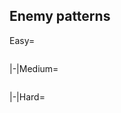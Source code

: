 ==Enemy patterns==
<!--
AUTOGENERATED, leave a comment on this subpage if you have found any issues (incorrect or missing info, non-optimal order, etc.)
-->
{{Section}}
<tabber>
Easy=
{{Event/Map|
{{Event/MapNode|1|Easy|x=649|y=297}}
{{Event/MapNode|2|Easy|x=345|y=255}}
{{Event/MapNode|A|Easy|x=596|y=304}}
{{Event/MapNode|B|Easy|x=565|y=235}}
{{Event/MapNode|C|Easy|x=530|y=289}}
{{Event/MapNode|D|Easy|x=473|y=246}}
{{Event/MapNode|E|Easy|x=441|y=305}}
{{Event/MapNode|F|Easy|x=421|y=164}}
{{Event/MapNode|G|Easy|x=418|y=239}}
{{Event/MapNode|H|Easy|x=381|y=229}}
{{Event/MapNode|I|Easy|x=324|y=311}}
{{Event/MapNode|J|Easy|x=320|y=145}}
{{Event/MapNode|K|Easy|x=295|y=200}}
{{Event/MapNode|L|Easy|x=270|y=70}}
{{Event/MapNode|M|Easy|x=230|y=200}}
{{Event/MapNode|N|Easy|x=210|y=160}}
{{Event/MapNode|O|Easy|x=190|y=110}}
{{Event/MapNode|P|Easy|x=160|y=185}}
{{Event/MapNode|Q|Easy|x=150|y=230}}
{{Event/MapNode|R|Easy|x=127|y=147}}
{{Event/MapNode|S|Easy|x=95|y=225}}
}}
<div style="width:800px;max-height:400px;overflow:auto;">
{{NodeInfoSelect|Easy|A}}
{{NodeInfo|diff=Easy|name=地中海配備 深海魚雷艇襲撃群
|B
|Normal
|{{TooltipSimple|Echelon|14% (7468/52799)}}
|Destroyer Ro-Class/Late Model
|PT Imp Pack/II
|PT Imp Pack
|PT Imp Pack
|PT Imp Pack
|-
|B
|Normal
|{{TooltipSimple|Echelon|62% (32978/52799)}}
|Destroyer Ro-Class/Late Model
|PT Imp Pack/III
|PT Imp Pack
|PT Imp Pack
|PT Imp Pack
|-
|B
|Normal
|{{TooltipSimple|Echelon|23% (12353/52799)}}
|Destroyer Ro-Class/Late Model
|PT Imp Pack/III
|PT Imp Pack/II
|PT Imp Pack
|PT Imp Pack
}}
{{NodeInfo|diff=Easy|name=深海地中海艦隊 水雷戦隊
|C
|Normal
|{{TooltipSimple|Line Ahead|52% (24811/48068)}}<br>{{TooltipSimple|Double Line|42% (20338/48068)}}
|Destroyer Ro-Class/Late Model
|Destroyer Ro-Class/Late Model
|Destroyer Ro-Class
|Destroyer Ro-Class
|Destroyer Ro-Class
|Destroyer Ro-Class
|-
|C
|Normal
|{{TooltipSimple|Line Ahead|6% (2919/48068)}}
|Light Cruiser Ho-Class/Flagship
|Destroyer Ro-Class/Late Model
|Destroyer Ro-Class/Late Model
|Destroyer Ro-Class
|Destroyer Ro-Class
|Destroyer Ro-Class
}}
{{NodeInfo|diff=Easy|name=深海地中海艦隊 戦艦戦隊A群
|D
|Normal
|{{TooltipSimple|Line Ahead|50% (41620/83117)}}<br>{{TooltipSimple|Double Line|23% (19398/83117)}}
|Battleship Ru-Class/Flagship
|Battleship Ru-Class/Flagship
|Destroyer Ha-Class/Late Model
|Destroyer Ro-Class
|Destroyer Ro-Class
|Destroyer Ro-Class
|-
|D
|Normal
|{{TooltipSimple|Line Ahead|27% (22099/83117)}}
|Battleship Ru-Class/Flagship
|Battleship Ru-Class/Flagship
|Battleship Ru-Class/Elite
|Destroyer Ha-Class/Late Model
|Destroyer Ro-Class
|Destroyer Ro-Class
}}
{{NodeInfo|diff=Easy|name=深海地中海艦隊　潜水戦隊III群
|E
|Normal
|{{TooltipSimple|Echelon|48% (7002/14613)}}
|Submarine So-Class/Elite
|Submarine So-Class
|Submarine So-Class
|Submarine So-Class
|-
|E
|Normal
|{{TooltipSimple|Echelon|35% (5151/14613)}}
|Submarine So-Class/Elite
|Submarine So-Class/Elite
|Submarine So-Class
|Submarine So-Class
|-
|E
|Normal
|{{TooltipSimple|Echelon|17% (2460/14613)}}
|Submarine So-Class/Elite
|Submarine So-Class/Elite
|Submarine So-Class
|Submarine So-Class
|Submarine So-Class
}}
{{NodeInfo|diff=Easy|name=深海地中海艦隊 戦艦戦隊B群
|G
|Normal
|{{TooltipSimple|Line Ahead|50% (25594/51245)}}<br>{{TooltipSimple|Double Line|23% (11995/51245)}}
|Battleship Ru-Class/Flagship
|Battleship Ru-Class/Flagship
|Destroyer Ro-Class/Late Model
|Destroyer Ro-Class
|Destroyer Ro-Class
|Destroyer Ro-Class
|-
|G
|Normal
|{{TooltipSimple|Line Ahead|27% (13656/51245)}}
|Battleship Ru-Class/Flagship
|Battleship Ru-Class/Flagship
|Destroyer Ro-Class/Late Model
|Destroyer Ro-Class/Late Model
|Destroyer Ro-Class
|Destroyer Ro-Class
}}
{{NodeInfo|diff=Easy|name=マルタ島展開 深海戦闘集団
|H
|Boss
|{{TooltipSimple|Cruising<br>Formation 4|96% (73926/77159)}}
|Harbour Summer Princess
|Light Carrier Nu-Class
|Light Carrier Nu-Class
|Destroyer Ro-Class/Late Model
|Transport Ship Wa-Class/Elite
|Transport Ship Wa-Class/Elite
|Destroyer Ro-Class/Late Model
|Destroyer Ro-Class/Late Model
|Destroyer Ro-Class
|Destroyer Ro-Class
|PT Imp Pack
|PT Imp Pack
|-
|H
|Boss
|{{TooltipSimple|Cruising<br>Formation 4|4% (3233/77159)}}
|Harbour Summer Princess/Damaged
|Light Carrier Nu-Class
|Destroyer Ro-Class/Late Model
|Destroyer Ro-Class/Late Model
|Transport Ship Wa-Class/Elite
|Transport Ship Wa-Class/Elite
|Destroyer Ro-Class/Late Model
|Destroyer Ro-Class
|Destroyer Ro-Class
|Destroyer Ro-Class
|PT Imp Pack
|PT Imp Pack
}}
{{NodeInfo|diff=Easy|name=深海地中海艦隊 護衛空母群
|K
|Normal
|{{TooltipSimple|Diamond|27% (16134/59459)}}
|Light Carrier Nu-Class/Kai Elite
|Light Cruiser Ho-Class/Flagship
|Light Cruiser Ho-Class/Elite
|Destroyer Ha-Class/Late Model
|Destroyer Ro-Class
|Transport Ship Wa-Class
|-
|K
|Normal
|{{TooltipSimple|Double Line|36% (21191/59459)}}<br>{{TooltipSimple|Diamond|37% (22134/59459)}}
|Light Carrier Nu-Class/Kai Elite
|Light Carrier Nu-Class/Elite
|Light Cruiser Ho-Class/Flagship
|Destroyer Ha-Class/Late Model
|Destroyer Ro-Class
|Transport Ship Wa-Class
}}
{{NodeInfo|diff=Easy|name=深海地中海艦隊 特殊任務群
|L
|Defense
|{{TooltipSimple|Double Line|25% (1437/5735)}}<br>{{TooltipSimple|Diamond|40% (2310/5735)}}
|Transport Ship Wa-Class/Elite
|Battleship Ta-Class/Elite
|Standard Carrier Wo-Class/Flagship IV
|Standard Carrier Wo-Class/Elite
|Destroyer Ro-Class/Late Model
|Destroyer Ro-Class/Late Model
|-
|L
|Defense
|{{TooltipSimple|Diamond|35% (1988/5735)}}
|Transport Ship Wa-Class/Elite
|Battleship Ta-Class/Elite
|Standard Carrier Wo-Class/Flagship IV
|Standard Carrier Wo-Class/Flagship
|Destroyer Na-Class
|Destroyer Na-Class
}}
{{NodeInfo|diff=Easy|name=深海地中海艦隊　潜水戦隊I群
|M
|Normal
|{{TooltipSimple|Echelon|78% (39288/50215)}}
|Submarine So-Class/Elite
|Submarine So-Class
|Submarine So-Class
|Submarine So-Class
|-
|M
|Normal
|{{TooltipSimple|Echelon|22% (10927/50215)}}
|Submarine So-Class/Elite
|Submarine So-Class/Elite
|Submarine So-Class
|Submarine So-Class
}}
{{NodeInfo|diff=Easy|name=深海地中海艦隊 機動部隊前衛
|N
|Defense
|{{TooltipSimple|Diamond|69% (7893/11379)}}
|Standard Carrier Wo-Class/Flagship IV
|Standard Carrier Wo-Class/Elite
|Battleship Ta-Class/Elite
|Light Cruiser Tsu-Class
|Destroyer Ro-Class
|Destroyer Ro-Class
|-
|N
|Defense
|{{TooltipSimple|Diamond|31% (3486/11379)}}
|Standard Carrier Wo-Class/Flagship IV
|Standard Carrier Wo-Class/Flagship
|Battleship Ta-Class/Elite
|Light Cruiser Tsu-Class
|Destroyer Ha-Class/Late Model
|Destroyer Ha-Class/Late Model
}}
{{NodeInfo|diff=Easy|name=深海地中海艦隊 特殊任務群
|O
|Normal
|{{TooltipSimple|Double Line|39% (6300/16191)}}<br>{{TooltipSimple|Diamond|35% (5656/16191)}}
|Transport Ship Wa-Class/Elite
|Battleship Ta-Class/Elite
|Standard Carrier Wo-Class/Flagship IV
|Standard Carrier Wo-Class/Elite
|Destroyer Ro-Class/Late Model
|Destroyer Ro-Class/Late Model
|-
|O
|Normal
|{{TooltipSimple|Diamond|26% (4235/16191)}}
|Transport Ship Wa-Class/Elite
|Battleship Ta-Class/Elite
|Standard Carrier Wo-Class/Flagship IV
|Standard Carrier Wo-Class/Flagship
|Destroyer Na-Class
|Destroyer Na-Class
}}
{{NodeInfo|diff=Easy|name=深海地中海艦隊 機動部隊前衛
|P
|Normal
|{{TooltipSimple|Diamond|65% (25039/38783)}}
|Standard Carrier Wo-Class/Flagship IV
|Standard Carrier Wo-Class/Elite
|Battleship Ta-Class/Elite
|Light Cruiser Tsu-Class
|Destroyer Ro-Class
|Destroyer Ro-Class
|-
|P
|Normal
|{{TooltipSimple|Diamond|35% (13744/38783)}}
|Standard Carrier Wo-Class/Flagship IV
|Standard Carrier Wo-Class/Flagship
|Battleship Ta-Class/Elite
|Light Cruiser Tsu-Class
|Destroyer Ha-Class/Late Model
|Destroyer Ha-Class/Late Model
}}
{{NodeInfoEmpty|Easy|Q}}
{{NodeInfo|diff=Easy|name=深海地中海艦隊　潜水戦隊II群
|R
|Normal
|{{TooltipSimple|Echelon|47% (1068/2266)}}
|Submarine So-Class/Elite
|Submarine So-Class
|Submarine So-Class
|Submarine So-Class
|-
|R
|Normal
|{{TooltipSimple|Echelon|36% (820/2266)}}
|Submarine So-Class/Elite
|Submarine So-Class/Elite
|Submarine So-Class
|Submarine So-Class
|-
|R
|Normal
|{{TooltipSimple|Echelon|17% (378/2266)}}
|Submarine So-Class/Elite
|Submarine So-Class/Elite
|Submarine So-Class
|Submarine So-Class
|Submarine So-Class
}}
{{NodeInfo|diff=Easy|name=地中海展開 深海機動部隊主力
|S
|Boss
|{{TooltipSimple|Cruising<br>Formation 4|89% (30207/34019)}}
|Aircraft Carrier Summer Princess
|Battleship Ru-Class/Flagship
|Light Carrier Nu-Class/Elite
|Heavy Cruiser Ri-Class/Flagship
|Heavy Cruiser Ri-Class/Elite
|Heavy Cruiser Ri-Class/Elite
|Destroyer Ha-Class/Late Model
|Destroyer Ha-Class/Late Model
|Destroyer Ro-Class
|Destroyer Ro-Class
|Destroyer Ro-Class
|Destroyer Ro-Class
|-
|S
|Boss
|{{TooltipSimple|Cruising<br>Formation 4|11% (3812/34019)}}<br>(Final)
|Aircraft Carrier Summer Princess
|Battleship Summer Princess
|Light Carrier Nu-Class/Elite
|Light Carrier Nu-Class/Elite
|Heavy Cruiser Ri-Class/Elite
|Heavy Cruiser Ri-Class/Elite
|Destroyer Ha-Class/Late Model
|Destroyer Ha-Class/Late Model
|Destroyer Ha-Class/Late Model
|Destroyer Ro-Class
|Destroyer Ro-Class
|Destroyer Ro-Class
}}
</div> <!-- overflow -->
|-|Medium=
{{Event/Map|
{{Event/MapNode|1|Medium|x=649|y=297}}
{{Event/MapNode|2|Medium|x=345|y=255}}
{{Event/MapNode|A|Medium|x=596|y=304}}
{{Event/MapNode|B|Medium|x=565|y=235}}
{{Event/MapNode|C|Medium|x=530|y=289}}
{{Event/MapNode|D|Medium|x=473|y=246}}
{{Event/MapNode|E|Medium|x=441|y=305}}
{{Event/MapNode|F|Medium|x=421|y=164}}
{{Event/MapNode|G|Medium|x=418|y=239}}
{{Event/MapNode|H|Medium|x=381|y=229}}
{{Event/MapNode|I|Medium|x=324|y=311}}
{{Event/MapNode|J|Medium|x=320|y=145}}
{{Event/MapNode|K|Medium|x=295|y=200}}
{{Event/MapNode|L|Medium|x=270|y=70}}
{{Event/MapNode|M|Medium|x=230|y=200}}
{{Event/MapNode|N|Medium|x=210|y=160}}
{{Event/MapNode|O|Medium|x=190|y=110}}
{{Event/MapNode|P|Medium|x=160|y=185}}
{{Event/MapNode|Q|Medium|x=150|y=230}}
{{Event/MapNode|R|Medium|x=127|y=147}}
{{Event/MapNode|S|Medium|x=95|y=225}}
}}
<div style="width:800px;max-height:400px;overflow:auto;">
{{NodeInfoSelect|Medium|A}}
{{NodeInfo|diff=Medium|name=地中海配備 深海魚雷艇襲撃群
|B
|Normal
|{{TooltipSimple|Echelon|9% (289/3205)}}
|Destroyer Ro-Class/Late Model Elite
|PT Imp Pack/III
|PT Imp Pack
|PT Imp Pack
|PT Imp Pack
|-
|B
|Normal
|{{TooltipSimple|Echelon|62% (1996/3205)}}
|Destroyer Ro-Class/Late Model Elite
|PT Imp Pack/III
|PT Imp Pack/II
|PT Imp Pack
|PT Imp Pack
|-
|B
|Normal
|{{TooltipSimple|Echelon|29% (920/3205)}}
|Destroyer Ro-Class/Late Model Elite
|PT Imp Pack/III
|PT Imp Pack/III
|PT Imp Pack/II
|PT Imp Pack
}}
{{NodeInfo|diff=Medium|name=深海地中海艦隊 水雷戦隊
|C
|Normal
|{{TooltipSimple|Line Ahead|56% (1929/3452)}}<br>{{TooltipSimple|Double Line|37% (1267/3452)}}
|Light Cruiser Ho-Class/Flagship
|Destroyer Ro-Class/Late Model
|Destroyer Ro-Class/Late Model
|Destroyer Ro-Class
|Destroyer Ro-Class
|Destroyer Ro-Class
|-
|C
|Normal
|{{TooltipSimple|Line Ahead|7% (256/3452)}}
|Light Cruiser Ho-Class/Flagship
|Destroyer Ro-Class/Late Model Elite
|Destroyer Ro-Class/Late Model
|Destroyer Ro-Class/Late Model
|Destroyer Ro-Class
|Destroyer Ro-Class
}}
{{NodeInfo|diff=Medium|name=深海地中海艦隊 戦艦戦隊A群
|D
|Normal
|{{TooltipSimple|Line Ahead|48% (2970/6158)}}<br>{{TooltipSimple|Double Line|24% (1453/6158)}}
|Battleship Ru-Class/Flagship
|Battleship Ru-Class/Flagship
|Battleship Ru-Class/Elite
|Destroyer Ha-Class/Late Model
|Destroyer Ro-Class
|Destroyer Ro-Class
|-
|D
|Normal
|{{TooltipSimple|Line Ahead|28% (1735/6158)}}
|Battleship Ru-Class/Flagship
|Battleship Ru-Class/Flagship
|Battleship Ru-Class/Elite
|Battleship Ru-Class/Elite
|Destroyer Ha-Class/Late Model
|Destroyer Ha-Class/Late Model
}}
{{NodeInfo|diff=Medium|name=深海地中海艦隊　潜水戦隊III群
|E
|Normal
|{{TooltipSimple|Echelon|40% (91/225)}}
|Submarine So-Class/Elite
|Submarine So-Class/Elite
|Submarine So-Class
|Submarine So-Class
|-
|E
|Normal
|{{TooltipSimple|Echelon|25% (56/225)}}
|Submarine So-Class/Elite
|Submarine So-Class/Elite
|Submarine So-Class/Elite
|Submarine So-Class/Elite
|-
|E
|Normal
|{{TooltipSimple|Echelon|35% (78/225)}}
|Submarine So-Class/Elite
|Submarine So-Class/Elite
|Submarine So-Class
|Submarine So-Class
|Submarine So-Class
}}
{{NodeInfo|diff=Medium|name=深海地中海艦隊 戦艦戦隊B群
|G
|Normal
|{{TooltipSimple|Line Ahead|49% (1815/3685)}}<br>{{TooltipSimple|Double Line|23% (861/3685)}}
|Battleship Ru-Class/Flagship
|Battleship Ru-Class/Flagship
|Destroyer Ha-Class/Late Model
|Destroyer Ha-Class/Late Model
|Destroyer Ro-Class
|Destroyer Ro-Class
|-
|G
|Normal
|{{TooltipSimple|Line Ahead|27% (1009/3685)}}
|Battleship Ru-Class/Flagship
|Battleship Ru-Class/Flagship
|Destroyer Ha-Class/Late Model
|Destroyer Ha-Class/Late Model
|Destroyer Ha-Class/Late Model
|Destroyer Ro-Class
}}
{{NodeInfo|diff=Medium|name=マルタ島展開 深海戦闘集団
|H
|Boss
|{{TooltipSimple|Cruising<br>Formation 4|95% (4404/4614)}}
|Harbour Summer Princess/II
|Light Carrier Nu-Class/Elite
|Light Carrier Nu-Class/Elite
|Destroyer Ro-Class/Late Model
|Transport Ship Wa-Class/Elite
|Transport Ship Wa-Class/Elite
|Destroyer Ro-Class/Late Model
|Destroyer Ro-Class/Late Model
|Destroyer Ro-Class
|Destroyer Ro-Class
|PT Imp Pack/III
|PT Imp Pack/III
|-
|H
|Boss
|{{TooltipSimple|Cruising<br>Formation 4|5% (210/4614)}}
|Harbour Summer Princess/Damaged II
|Light Carrier Nu-Class/Elite
|Destroyer Ro-Class/Late Model
|Destroyer Ro-Class/Late Model
|Transport Ship Wa-Class/Elite
|Transport Ship Wa-Class/Elite
|Destroyer Ro-Class/Late Model
|Destroyer Ro-Class
|Destroyer Ro-Class
|Destroyer Ro-Class
|PT Imp Pack/III
|PT Imp Pack/III
}}
{{NodeInfo|diff=Medium|name=深海地中海艦隊 護衛空母群
|K
|Normal
|{{TooltipSimple|Diamond|24% (912/3866)}}
|Light Carrier Nu-Class/Kai Elite
|Light Cruiser Ho-Class/Flagship
|Light Cruiser Ho-Class/Flagship
|Destroyer Ha-Class/Late Model
|Destroyer Ha-Class/Late Model
|Destroyer Ha-Class/Late Model
|-
|K
|Normal
|{{TooltipSimple|Double Line|36% (1376/3866)}}<br>{{TooltipSimple|Diamond|41% (1578/3866)}}
|Light Carrier Nu-Class/Kai Flagship
|Light Carrier Nu-Class/Elite
|Light Cruiser Ho-Class/Flagship
|Destroyer Ha-Class/Late Model
|Destroyer Ha-Class/Late Model
|Destroyer Ha-Class/Late Model
}}
{{NodeInfo|diff=Medium|name=深海地中海艦隊 特殊任務群
|L
|Defense
|{{TooltipSimple|Double Line|26% (94/362)}}<br>{{TooltipSimple|Diamond|47% (169/362)}}
|Transport Ship Wa-Class/Flagship
|Standard Carrier Wo-Class/Flagship IV
|Standard Carrier Wo-Class/Elite
|Battleship Ta-Class/Elite
|Destroyer Na-Class/Elite
|Destroyer Na-Class/Elite
|-
|L
|Defense
|{{TooltipSimple|Diamond|27% (99/362)}}
|Transport Ship Wa-Class/Flagship
|Standard Carrier Wo-Class/Flagship IV
|Standard Carrier Wo-Class/Flagship IV
|Battleship Ta-Class/Elite
|Destroyer Na-Class/Elite
|Destroyer Na-Class/Elite
}}
{{NodeInfo|diff=Medium|name=深海地中海艦隊　潜水戦隊I群
|M
|Normal
|{{TooltipSimple|Echelon|32% (1021/3181)}}
|Submarine So-Class/Elite
|Submarine So-Class/Elite
|Submarine So-Class
|Submarine So-Class
|-
|M
|Normal
|{{TooltipSimple|Echelon|43% (1355/3181)}}
|Submarine So-Class/Elite
|Submarine So-Class/Elite
|Submarine So-Class/Elite
|Submarine So-Class
|-
|M
|Normal
|{{TooltipSimple|Echelon|25% (805/3181)}}
|Submarine So-Class/Elite
|Submarine So-Class/Elite
|Submarine So-Class/Elite
|Submarine So-Class/Elite
}}
{{NodeInfo|diff=Medium|name=深海地中海艦隊 機動部隊前衛
|N
|Defense
|{{TooltipSimple|Diamond|70% (235/336)}}
|Standard Carrier Wo-Class/Flagship IV
|Standard Carrier Wo-Class/Elite
|Battleship Ta-Class/Elite
|Light Cruiser Tsu-Class/Elite
|Destroyer Ha-Class/Late Model
|Destroyer Ha-Class/Late Model
|-
|N
|Defense
|{{TooltipSimple|Diamond|30% (101/336)}}
|Standard Carrier Wo-Class/Flagship IV
|Standard Carrier Wo-Class/Flagship IV
|Battleship Ta-Class/Elite
|Light Cruiser Tsu-Class/Elite
|Destroyer Na-Class/Elite
|Destroyer Na-Class/Elite
}}
{{NodeInfo|diff=Medium|name=深海地中海艦隊 特殊任務群
|O
|Normal
|{{TooltipSimple|Double Line|20% (122/616)}}<br>{{TooltipSimple|Diamond|53% (326/616)}}
|Transport Ship Wa-Class/Flagship
|Standard Carrier Wo-Class/Flagship IV
|Standard Carrier Wo-Class/Elite
|Battleship Ta-Class/Elite
|Destroyer Na-Class/Elite
|Destroyer Na-Class/Elite
|-
|O
|Normal
|{{TooltipSimple|Diamond|27% (168/616)}}
|Transport Ship Wa-Class/Flagship
|Standard Carrier Wo-Class/Flagship IV
|Standard Carrier Wo-Class/Flagship IV
|Battleship Ta-Class/Elite
|Destroyer Na-Class/Elite
|Destroyer Na-Class/Elite
}}
{{NodeInfo|diff=Medium|name=深海地中海艦隊 機動部隊前衛
|P
|Normal
|{{TooltipSimple|Diamond|59% (1577/2657)}}
|Standard Carrier Wo-Class/Flagship IV
|Standard Carrier Wo-Class/Elite
|Battleship Ta-Class/Elite
|Light Cruiser Tsu-Class/Elite
|Destroyer Ha-Class/Late Model
|Destroyer Ha-Class/Late Model
|-
|P
|Normal
|{{TooltipSimple|Diamond|41% (1080/2657)}}
|Standard Carrier Wo-Class/Flagship IV
|Standard Carrier Wo-Class/Flagship IV
|Battleship Ta-Class/Elite
|Light Cruiser Tsu-Class/Elite
|Destroyer Na-Class/Elite
|Destroyer Na-Class/Elite
}}
{{NodeInfoEmpty|Medium|Q}}
{{NodeInfo|diff=Medium|name=深海地中海艦隊　潜水戦隊II群
|R
|Normal
|{{TooltipSimple|Echelon|38% (37/98)}}
|Submarine So-Class/Elite
|Submarine So-Class/Elite
|Submarine So-Class
|Submarine So-Class
|-
|R
|Normal
|{{TooltipSimple|Echelon|16% (16/98)}}
|Submarine So-Class/Elite
|Submarine So-Class/Elite
|Submarine So-Class/Elite
|Submarine So-Class/Elite
|-
|R
|Normal
|{{TooltipSimple|Echelon|46% (45/98)}}
|Submarine So-Class/Elite
|Submarine So-Class/Elite
|Submarine So-Class
|Submarine So-Class
|Submarine So-Class
}}
{{NodeInfo|diff=Medium|name=地中海展開 深海機動部隊主力
|S
|Boss
|{{TooltipSimple|Cruising<br>Formation 4|82% (1772/2169)}}
|Aircraft Carrier Summer Princess
|Light Carrier Nu-Class/Kai Elite
|Battleship Ru-Class/Flagship
|Heavy Cruiser Ri-Class/Flagship
|Heavy Cruiser Ne-Class
|Heavy Cruiser Ne-Class
|Light Cruiser Tsu-Class
|Destroyer Ha-Class/Late Model
|Destroyer Ha-Class/Late Model
|Destroyer Ro-Class
|Destroyer Ro-Class
|Destroyer Ro-Class
|-
|S
|Boss
|{{TooltipSimple|Cruising<br>Formation 4|18% (397/2169)}}<br>(Final)
|Aircraft Carrier Summer Princess
|Battleship Summer Princess/II
|Light Carrier Nu-Class/Kai Elite
|Light Carrier Nu-Class/Kai Elite
|Heavy Cruiser Ne-Class
|Heavy Cruiser Ne-Class
|Light Cruiser Tsu-Class
|Destroyer Na-Class/Elite
|Destroyer Na-Class/Elite
|Destroyer Na-Class/Elite
|Destroyer Ro-Class
|Destroyer Ro-Class
}}
</div> <!-- overflow -->
|-|Hard=
{{Event/Map|
{{Event/MapNode|1|Hard|x=649|y=297}}
{{Event/MapNode|2|Hard|x=345|y=255}}
{{Event/MapNode|A|Hard|x=596|y=304}}
{{Event/MapNode|B|Hard|x=565|y=235}}
{{Event/MapNode|C|Hard|x=530|y=289}}
{{Event/MapNode|D|Hard|x=473|y=246}}
{{Event/MapNode|E|Hard|x=441|y=305}}
{{Event/MapNode|F|Hard|x=421|y=164}}
{{Event/MapNode|G|Hard|x=418|y=239}}
{{Event/MapNode|H|Hard|x=381|y=229}}
{{Event/MapNode|I|Hard|x=324|y=311}}
{{Event/MapNode|J|Hard|x=320|y=145}}
{{Event/MapNode|K|Hard|x=295|y=200}}
{{Event/MapNode|L|Hard|x=270|y=70}}
{{Event/MapNode|M|Hard|x=230|y=200}}
{{Event/MapNode|N|Hard|x=210|y=160}}
{{Event/MapNode|O|Hard|x=190|y=110}}
{{Event/MapNode|P|Hard|x=160|y=185}}
{{Event/MapNode|Q|Hard|x=150|y=230}}
{{Event/MapNode|R|Hard|x=127|y=147}}
{{Event/MapNode|S|Hard|x=95|y=225}}
}}
<div style="width:800px;max-height:400px;overflow:auto;">
{{NodeInfoSelect|Hard|A}}
{{NodeInfo|diff=Hard|name=地中海配備 深海魚雷艇襲撃群
|B
|Normal
|{{TooltipSimple|Echelon|9% (1812/19143)}}
|Destroyer Ro-Class/Late Model Elite
|PT Imp Pack/IV
|PT Imp Pack/II
|PT Imp Pack/II
|PT Imp Pack/II
|-
|B
|Normal
|{{TooltipSimple|Echelon|58% (11177/19143)}}
|Destroyer Ro-Class/Late Model Elite
|PT Imp Pack/IV
|PT Imp Pack/IV
|PT Imp Pack/II
|PT Imp Pack/II
|-
|B
|Normal
|{{TooltipSimple|Echelon|32% (6154/19143)}}
|Destroyer Ro-Class/Late Model Elite
|PT Imp Pack/IV
|PT Imp Pack/IV
|PT Imp Pack/IV
|PT Imp Pack/IV
}}
{{NodeInfo|diff=Hard|name=深海地中海艦隊 水雷戦隊
|C
|Normal
|{{TooltipSimple|Line Ahead|56% (20095/35928)}}<br>{{TooltipSimple|Double Line|37% (13250/35928)}}
|Light Cruiser Ho-Class/Flagship
|Destroyer Ha-Class/Late Model
|Destroyer Ha-Class/Late Model
|Destroyer Ro-Class/Late Model
|Destroyer Ro-Class/Late Model
|Destroyer Ro-Class/Late Model
|-
|C
|Normal
|{{TooltipSimple|Line Ahead|7% (2583/35928)}}
|Light Cruiser He-Class/Flagship
|Destroyer Ha-Class/Late Model Elite
|Destroyer Ha-Class/Late Model Elite
|Destroyer Ro-Class/Late Model
|Destroyer Ro-Class/Late Model
|Destroyer Ro-Class/Late Model
}}
{{NodeInfo|diff=Hard|name=深海地中海艦隊 戦艦戦隊A群
|D
|Normal
|{{TooltipSimple|Line Ahead|48% (24539/50786)}}<br>{{TooltipSimple|Double Line|24% (11960/50786)}}
|Battleship Ru-Class/Flagship
|Battleship Ru-Class/Flagship
|Battleship Ru-Class/Flagship
|Battleship Ru-Class/Flagship
|Destroyer Ha-Class/Late Model Elite
|Destroyer Ha-Class/Late Model Elite
|-
|D
|Normal
|{{TooltipSimple|Line Ahead|28% (14287/50786)}}
|Battleship Ta-Class/Flagship
|Battleship Ta-Class/Flagship
|Battleship Ru-Class/Flagship
|Battleship Ru-Class/Flagship
|Destroyer Ha-Class/Late Model Elite
|Destroyer Ha-Class/Late Model Elite
}}
{{NodeInfo|diff=Hard|name=深海地中海艦隊　潜水戦隊III群
|E
|Normal
|{{TooltipSimple|Echelon|42% (762/1823)}}
|Submarine So-Class/Elite
|Submarine So-Class/Elite
|Submarine So-Class/Elite
|Submarine So-Class/Elite
|-
|E
|Normal
|{{TooltipSimple|Echelon|27% (484/1823)}}
|Submarine So-Class/Flagship
|Submarine So-Class/Elite
|Submarine So-Class/Elite
|Submarine So-Class/Elite
|-
|E
|Normal
|{{TooltipSimple|Echelon|32% (577/1823)}}
|Submarine So-Class/Elite
|Submarine So-Class/Elite
|Submarine So-Class
|Submarine So-Class
|Submarine So-Class
}}
{{NodeInfo|diff=Hard|name=深海地中海艦隊 戦艦戦隊B群
|G
|Normal
|{{TooltipSimple|Line Ahead|48% (17525/36325)}}<br>{{TooltipSimple|Double Line|23% (8511/36325)}}
|Battleship Ru-Class/Flagship
|Battleship Ru-Class/Flagship
|Destroyer Ha-Class/Late Model Elite
|Destroyer Ha-Class/Late Model Elite
|Destroyer Ro-Class/Late Model
|Destroyer Ro-Class/Late Model
|-
|G
|Normal
|{{TooltipSimple|Line Ahead|28% (10289/36325)}}
|Battleship Ru-Class/Flagship
|Battleship Ru-Class/Flagship
|Battleship Ru-Class/Flagship
|Battleship Ru-Class/Flagship
|Destroyer Ha-Class/Late Model Elite
|Destroyer Ha-Class/Late Model Elite
}}
{{NodeInfo|diff=Hard|name=マルタ島展開 深海戦闘集団
|H
|Boss
|{{TooltipSimple|Cruising<br>Formation 4|96% (39490/41272)}}
|Harbour Summer Princess/III
|Light Carrier Nu-Class/Flagship
|Light Carrier Nu-Class/Flagship
|Destroyer Ro-Class/Late Model Elite
|Transport Ship Wa-Class/Elite
|Transport Ship Wa-Class/Elite
|Destroyer Ro-Class/Late Model Elite
|Destroyer Ro-Class
|Destroyer Ro-Class
|Destroyer Ro-Class
|PT Imp Pack/IV
|PT Imp Pack/IV
|-
|H
|Boss
|{{TooltipSimple|Cruising<br>Formation 4|4% (1782/41272)}}
|Harbour Summer Princess/Damaged III
|Light Carrier Nu-Class/Flagship
|Destroyer Ro-Class/Late Model Elite
|Destroyer Ro-Class/Late Model Elite
|Transport Ship Wa-Class/Elite
|Transport Ship Wa-Class/Elite
|Destroyer Ro-Class/Late Model Elite
|Destroyer Ro-Class
|Destroyer Ro-Class
|Destroyer Ro-Class
|PT Imp Pack/IV
|PT Imp Pack/IV
}}
{{NodeInfo|diff=Hard|name=深海地中海艦隊 護衛空母群
|K
|Normal
|{{TooltipSimple|Double Line|37% (10431/28436)}}<br>{{TooltipSimple|Diamond|40% (11510/28436)}}
|Light Carrier Nu-Class/Kai Flagship
|Light Carrier Nu-Class/Kai Flagship
|Light Cruiser He-Class/Flagship
|Destroyer Ha-Class/Late Model Elite
|Destroyer Ha-Class/Late Model Elite
|Destroyer Ha-Class/Late Model Elite
|-
|K
|Normal
|{{TooltipSimple|Diamond|23% (6495/28436)}}
|Light Carrier Nu-Class/Kai Flagship
|Light Cruiser He-Class/Flagship
|Light Cruiser Ho-Class/Flagship
|Destroyer Ha-Class/Late Model Elite
|Destroyer Ha-Class/Late Model Elite
|Destroyer Ha-Class/Late Model Elite
}}
{{NodeInfo|diff=Hard|name=深海地中海艦隊 特殊任務群
|L
|Defense
|{{TooltipSimple|Double Line|26% (259/1014)}}<br>{{TooltipSimple|Diamond|47% (480/1014)}}
|Transport Ship Wa-Class/Flagship
|Standard Carrier Wo-Class/Flagship IV
|Standard Carrier Wo-Class/Flagship IV
|Battleship Ta-Class/Flagship
|Destroyer Na-Class/Flagship
|Destroyer Na-Class/Flagship
|-
|L
|Defense
|{{TooltipSimple|Diamond|27% (275/1014)}}
|Transport Ship Wa-Class/Flagship
|Standard Carrier Wo-Class/Kai Flagship IV
|Standard Carrier Wo-Class/Kai Flagship IV
|Battleship Ta-Class/Flagship
|Destroyer Na-Class/Flagship
|Destroyer Na-Class/Flagship
}}
{{NodeInfo|diff=Hard|name=深海地中海艦隊　潜水戦隊I群
|M
|Normal
|{{TooltipSimple|Echelon|23% (5474/23709)}}
|Submarine So-Class/Elite
|Submarine So-Class/Elite
|Submarine So-Class/Elite
|Submarine So-Class/Elite
|-
|M
|Normal
|{{TooltipSimple|Echelon|44% (10373/23709)}}
|Submarine So-Class/Flagship
|Submarine So-Class/Elite
|Submarine So-Class/Elite
|Submarine So-Class/Elite
|-
|M
|Normal
|{{TooltipSimple|Echelon|33% (7862/23709)}}
|Submarine So-Class/Flagship
|Submarine So-Class/Flagship
|Submarine So-Class/Elite
|Submarine So-Class/Elite
}}
{{NodeInfo|diff=Hard|name=深海地中海艦隊 機動部隊前衛
|N
|Defense
|{{TooltipSimple|Double Line|18% (312/1718)}}<br>{{TooltipSimple|Diamond|49% (835/1718)}}
|Standard Carrier Wo-Class/Flagship IV
|Standard Carrier Wo-Class/Flagship IV
|Battleship Ta-Class/Flagship
|Light Cruiser Tsu-Class/Elite
|Destroyer Ha-Class/Late Model Elite
|Destroyer Ha-Class/Late Model Elite
|-
|N
|Defense
|{{TooltipSimple|Diamond|33% (571/1718)}}
|Standard Carrier Wo-Class/Kai Flagship IV
|Standard Carrier Wo-Class/Kai Flagship IV
|Battleship Ta-Class/Flagship
|Light Cruiser Tsu-Class/Elite
|Destroyer Na-Class/Flagship
|Destroyer Na-Class/Flagship
}}
{{NodeInfo|diff=Hard|name=深海地中海艦隊 特殊任務群
|O
|Normal
|{{TooltipSimple|Double Line|23% (562/2399)}}<br>{{TooltipSimple|Diamond|49% (1168/2399)}}
|Transport Ship Wa-Class/Flagship
|Standard Carrier Wo-Class/Flagship IV
|Standard Carrier Wo-Class/Flagship IV
|Battleship Ta-Class/Flagship
|Destroyer Na-Class/Flagship
|Destroyer Na-Class/Flagship
|-
|O
|Normal
|{{TooltipSimple|Diamond|28% (669/2399)}}
|Transport Ship Wa-Class/Flagship
|Standard Carrier Wo-Class/Kai Flagship IV
|Standard Carrier Wo-Class/Kai Flagship IV
|Battleship Ta-Class/Flagship
|Destroyer Na-Class/Flagship
|Destroyer Na-Class/Flagship
}}
{{NodeInfo|diff=Hard|name=深海地中海艦隊 機動部隊前衛
|P
|Normal
|{{TooltipSimple|Double Line|15% (2941/19339)}}<br>{{TooltipSimple|Diamond|43% (8355/19339)}}
|Standard Carrier Wo-Class/Flagship IV
|Standard Carrier Wo-Class/Flagship IV
|Battleship Ta-Class/Flagship
|Light Cruiser Tsu-Class/Elite
|Destroyer Ha-Class/Late Model Elite
|Destroyer Ha-Class/Late Model Elite
|-
|P
|Normal
|{{TooltipSimple|Diamond|42% (8043/19339)}}
|Standard Carrier Wo-Class/Kai Flagship IV
|Standard Carrier Wo-Class/Kai Flagship IV
|Battleship Ta-Class/Flagship
|Light Cruiser Tsu-Class/Elite
|Destroyer Na-Class/Flagship
|Destroyer Na-Class/Flagship
}}
{{NodeInfoEmpty|Hard|Q}}
{{NodeInfo|diff=Hard|name=深海地中海艦隊　潜水戦隊II群
|R
|Normal
|{{TooltipSimple|Echelon|45% (196/434)}}
|Submarine So-Class/Elite
|Submarine So-Class/Elite
|Submarine So-Class/Elite
|Submarine So-Class/Elite
|-
|R
|Normal
|{{TooltipSimple|Echelon|26% (113/434)}}
|Submarine So-Class/Flagship
|Submarine So-Class/Elite
|Submarine So-Class/Elite
|Submarine So-Class/Elite
|-
|R
|Normal
|{{TooltipSimple|Echelon|29% (125/434)}}
|Submarine So-Class/Elite
|Submarine So-Class/Elite
|Submarine So-Class
|Submarine So-Class
|Submarine So-Class
}}
{{NodeInfo|diff=Hard|name=地中海展開 深海機動部隊主力
|S
|Boss
|{{TooltipSimple|Cruising<br>Formation 4|78% (11557/14744)}}
|Aircraft Carrier Summer Princess
|Light Carrier Nu-Class/Kai Flagship
|Battleship Ru-Class/Flagship
|Battleship Ru-Class/Flagship
|Heavy Cruiser Ne-Class/Elite
|Heavy Cruiser Ne-Class/Elite
|Light Cruiser Tsu-Class/Elite
|Destroyer Ha-Class/Late Model
|Destroyer Ha-Class/Late Model
|Destroyer Ha-Class/Late Model
|Destroyer Ha-Class/Late Model
|Destroyer Ha-Class/Late Model
|-
|S
|Boss
|{{TooltipSimple|Cruising<br>Formation 4|22% (3187/14744)}}<br>(Final)
|Aircraft Carrier Summer Princess
|Battleship Summer Princess/III
|Light Carrier Nu-Class/Kai Flagship
|Light Carrier Nu-Class/Kai Flagship
|Heavy Cruiser Ne-Class/Elite
|Heavy Cruiser Ne-Class/Elite
|Light Cruiser Tsu-Class/Elite
|Light Cruiser Tsu-Class/Elite
|Destroyer Na-Class/Flagship
|Destroyer Na-Class/Flagship
|Destroyer Na-Class/Flagship
|Destroyer Na-Class/Flagship
}}
</div> <!-- overflow -->
</tabber>
{{SectionEnd}}